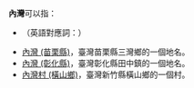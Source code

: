 '''內灣'''可以指：

* {{link-en|內灣 (地形)|Inlet}}（英語對應詞：{{lang|en|Inlet}}）
* [[內灣_(苗栗縣)|內灣 (苗栗縣)]]，臺灣苗栗縣三灣鄉的一個地名。
* [[內灣_(彰化縣)|內灣 (彰化縣)]]，臺灣彰化縣田中鎮的一個地名。
* [[內灣村_(橫山鄉)|內灣村 (橫山鄉)]]，臺灣新竹縣橫山鄉的一個村。

{{Disambiguation|Cat=二字地名消歧义}}